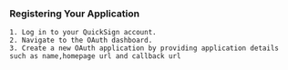  ### Registering Your Application
 
    1. Log in to your QuickSign account.
    2. Navigate to the OAuth dashboard.
    3. Create a new OAuth application by providing application details such as name,homepage url and callback url 